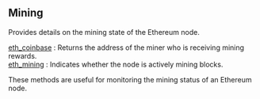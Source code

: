 
## Mining

Provides details on the mining state of the Ethereum node.

[eth_coinbase](/ethereum-api/mining/eth_coinbase) : Returns the address of the miner who is receiving mining rewards. \
[eth_mining](/ethereum-api/mining/eth_mining) : Indicates whether the node is actively mining blocks.

These methods are useful for monitoring the mining status of an Ethereum node.

<Space h={16} />
<GetStarted />